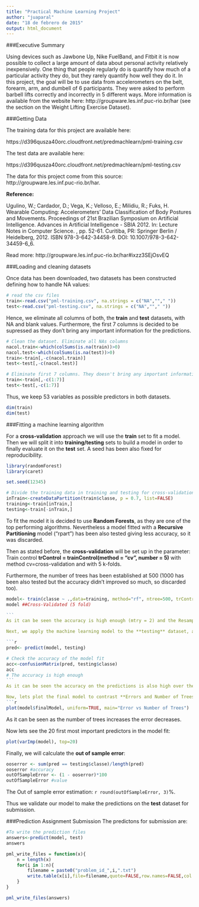 ```yaml
---
title: "Practical Machine Learning Project"
author: "juaparal"
date: "18 de febrero de 2015"
output: html_document
---
```

###Executive Summary

Using devices such as Jawbone Up, Nike FuelBand, and Fitbit it is now possible to collect a large amount of data about personal activity relatively inexpensively. One thing that people regularly do is quantify how much of a particular activity they do, but they rarely quantify how well they do it. In this project, the goal will be to use data from accelerometers on the belt, forearm, arm, and dumbell of 6 participants. They were asked to perform barbell lifts correctly and incorrectly in 5 different ways. More information is available from the website here: http://groupware.les.inf.puc-rio.br/har (see the section on the Weight Lifting Exercise Dataset). 

###Getting Data

The training data for this project are available here:

https://d396qusza40orc.cloudfront.net/predmachlearn/pml-training.csv

The test data are available here: 

https://d396qusza40orc.cloudfront.net/predmachlearn/pml-testing.csv

The data for this project come from this source: http://groupware.les.inf.puc-rio.br/har. 

**Reference:**

Ugulino, W.; Cardador, D.; Vega, K.; Velloso, E.; Milidiu, R.; Fuks, H. Wearable Computing: Accelerometers' Data Classification of Body Postures and Movements. Proceedings of 21st Brazilian Symposium on Artificial Intelligence. Advances in Artificial Intelligence - SBIA 2012. In: Lecture Notes in Computer Science. , pp. 52-61. Curitiba, PR: Springer Berlin / Heidelberg, 2012. ISBN 978-3-642-34458-9. DOI: 10.1007/978-3-642-34459-6_6. 

Read more: http://groupware.les.inf.puc-rio.br/har#ixzz3SEjOsvEQ


###Loading and cleaning datasets

Once data has been downloaded, two datasets has been constructed defining how to handle NA values:

```r
# read the csv files
train<-read.csv("pml-training.csv", na.strings = c("NA",""," "))
test<-read.csv("pml-testing.csv", na.strings = c("NA",""," "))

```

Hence, we eliminate all columns of both, the **train** and **test** datasets, with NA and blank values. Furthermore, the first 7 columns is decided to be supressed as they don't bring any important information for the predictions.

```r
# Clean the dataset. Eliminate all NAs columns
nacol.train<-which(colSums(is.na(train))>0)
nacol.test<-which(colSums(is.na(test))>0)
train<-train[,-c(nacol.train)]
test<-test[,-c(nacol.test)]

# Eliminate first 7 columns. They doesn't bring any important information
train<-train[,-c(1:7)]
test<-test[,-c(1:7)]
````

Thus, we keep 53 variables as possible predictors in both datasets.

```r
dim(train)
dim(test)
```

###Fitting a machine learning algorithm

For a **cross-validation** approach we will use the **train** set to fit a model. Then we will split it into **training/testing** sets to build a model in order to finally evaluate it on the **test** set. A seed has been also fixed for reproducibility.

```r
library(randomForest)
library(caret)

set.seed(12345)

# Divide the training data in training and testing for cross-validation
inTrain<-createDataPartition(train$classe, p = 0.7, list=FALSE)
training<-train[inTrain,]
testing<-train[-inTrain,] 

````

To fit the model it is decided to use **Random Forests**, as they are one of the top performing algorithms. Nevertheless a model fitted with a **Recursive Partitioning** model ("rpart") has been also tested giving less accuracy, so it was discarded.

Then as stated before, the **cross-validation** will be set up in the parameter: 
Train control **trControl = trainControl(method = "cv", number = 5)** with method cv=cross-validation and with 5 k-folds. 
 
Furthermore, the number of trees has been established at 500 (1000 has been also tested but the accuracy didn't improved so much, so discarded too).

````r
model<- train(classe ~ .,data=training, method="rf", ntree=500, trControl=trainControl(method="cv", number=5))
model ##Cross-Validated (5 fold) 

```
As it can be seen the accuracy is high enough (mtry = 2) and the Resampling was **Cross-Validated** with 5 fold. 

Next, we apply the machine learning model to the **testing** dataset, and get the predictions. Let see also its accuracy:

```r
pred<- predict(model, testing)

# Check the accuracy of the model fit
acc<-confusionMatrix(pred, testing$classe)
acc  
# The accuracy is high enough
```
As it can be seen the accuracy on the predictions is also high over the **testing**, that is the 30% of the data of the **train** set we used for validation purposes.

Now, lets plot the final model to contrast **Errors and Number of Trees**:
```r
plot(model$finalModel, uniform=TRUE, main="Error vs Number of Trees")

````

As it can be seen as the number of trees increases the error decreases.

Now lets see the 20 first most important predictors in the model fit:
```r
plot(varImp(model), top=20)
````

Finally, we will calculate the **out of sample error**:
```r
ooserror <- sum(pred == testing$classe)/length(pred)
ooserror #accuracy
outOfSampleError <- (1 - ooserror)*100
outOfSampleError #value
```
The Out of sample error estimation: `r round(outOfSampleError, 3)`%.

Thus we validate our model to make the predictions on the **test** dataset for submission.


###Prediction Assignment Submission
The predictons for submission are:

```r
#To write the prediction files
answers<-predict(model, test)
answers

pml_write_files = function(x){
    n = length(x)
    for(i in 1:n){
        filename = paste0("problem_id_",i,".txt")
        write.table(x[i],file=filename,quote=FALSE,row.names=FALSE,col.names=FALSE)
    }
}

pml_write_files(answers)
````
